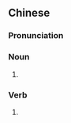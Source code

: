 {{also|猫儿腻}}
==Chinese==
{{zh-forms|s=猫儿腻|type=21|alt=貓兒匿}}

===Pronunciation===
{{zh-pron
|m=māornì
|cat=n,v
}}

===Noun===
{{zh-noun}}

# {{cmn-erhua form of|underhanded activity, something fishy, trick|word=貓膩}}

===Verb===
{{zh-verb}}

# {{cmn-erhua form of|to make mischief; to play a trick|word=貓膩}}